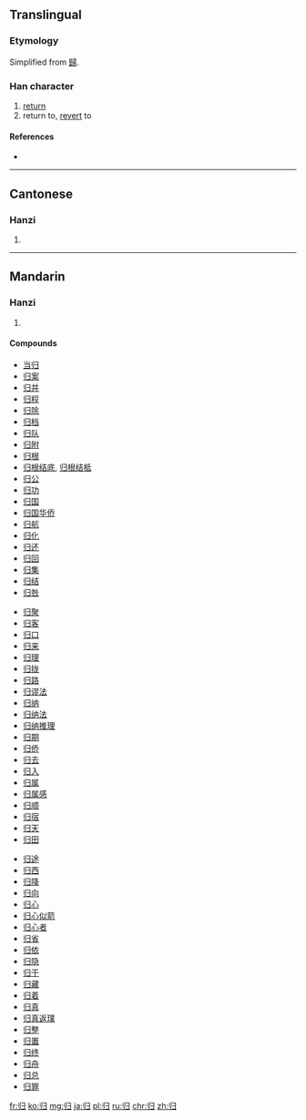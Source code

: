 {{also|歸|帰}}
==Translingual==
{{ja-forms|[[帰]]|归|[[歸]]}}

===Etymology===
Simplified from [[歸]].

===Han character===
{{Han char|rn=58|rad=彐|as=02|sn=5|four=|canj=中中尸一 (LLSM)}}

# [[return]]
# return to, [[revert]] to

====References====
* {{Han ref|kx=0362.051|dkj=09909|dj=0680.140|hdz=20960.110|uh=5F52|ud=24402}}

----

==Cantonese==

===Hanzi===
{{yue-hanzi|jyut=|y=gwai1|tra=歸}}

# {{defn|lang=yue|sort=彐02}}

----

==Mandarin==

===Hanzi===
{{cmn-hanzi|tra=歸|pin=[[guī]] ([[gui1]])|wg=kuei<sup>1</sup>}}

# {{defn|lang=cmn|sort=彐02}}

====Compounds====
{{top3}}
* [[当归]]
* [[归案]]
* [[归并]]
* [[归程]]
* [[归除]]
* [[归档]]
* [[归队]]
* [[归附]]
* [[归根]]
* [[归根结底]], [[归根结柢]]
* [[归公]]
* [[归功]]
* [[归国]]
* [[归国华侨]]
* [[归航]]
* [[归化]]
* [[归还]]
* [[归回]]
* [[归集]]
* [[归结]]
* [[归咎]]
{{mid3}}
* [[归聚]]
* [[归客]]
* [[归口]]
* [[归来]]
* [[归理]]
* [[归拢]]
* [[归路]]
* [[归谬法]]
* [[归纳]]
* [[归纳法]]
* [[归纳推理]]
* [[归期]]
* [[归侨]]
* [[归去]]
* [[归入]]
* [[归属]]
* [[归属感]]
* [[归顺]]
* [[归宿]]
* [[归天]]
* [[归田]]
{{mid3}}
* [[归途]]
* [[归西]]
* [[归降]]
* [[归向]]
* [[归心]]
* [[归心似箭]]
* [[归心者]]
* [[归省]]
* [[归依]]
* [[归隐]]
* [[归于]]
* [[归藏]]
* [[归着]]
* [[归真]]
* [[归真返璞]]
* [[归整]]
* [[归置]]
* [[归终]]
* [[归舟]]
* [[归总]]
* [[归罪]]
{{bottom}}

[[fr:归]]
[[ko:归]]
[[mg:归]]
[[ja:归]]
[[pl:归]]
[[ru:归]]
[[chr:归]]
[[zh:归]]